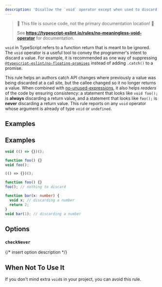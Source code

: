 ```yaml
---
description: 'Disallow the `void` operator except when used to discard a value.'
---
```



> 🛑 This file is source code, not the primary documentation location! 🛑
>
> See **https://typescript-eslint.io/rules/no-meaningless-void-operator** for documentation.

`void` in TypeScript refers to a function return that is meant to be ignored.
The `void` operator is a useful tool to convey the programmer's intent to discard a value.
For example, it is recommended as one way of suppressing [`@typescript-eslint/no-floating-promises`](./no-floating-promises.mdx) instead of adding `.catch()` to a promise.

This rule helps an authors catch API changes where previously a value was being discarded at a call site, but the callee changed so it no longer returns a value.
When combined with [no-unused-expressions](https://eslint.org/docs/rules/no-unused-expressions), it also helps _readers_ of the code by ensuring consistency: a statement that looks like `void foo();` is **always** discarding a return value, and a statement that looks like `foo();` is **never** discarding a return value.
This rule reports on any `void` operator whose argument is already of type `void` or `undefined`.

## Examples

## Examples

<Tabs>
<TabItem value="❌ Incorrect">

```ts
void (() => {})();

function foo() {}
void foo();
```

</TabItem>
<TabItem value="✅ Correct">

```ts
(() => {})();

function foo() {}
foo(); // nothing to discard

function bar(x: number) {
  void x; // discarding a number
  return 2;
}
void bar(1); // discarding a number
```

</TabItem>
</Tabs>

## Options

### `checkNever`

{/* insert option description */}

## When Not To Use It

If you don't mind extra `void`s in your project, you can avoid this rule.
